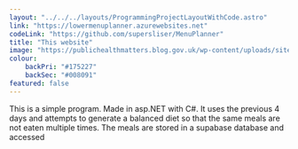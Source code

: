 ```yaml
---
layout: "../../../layouts/ProgrammingProjectLayoutWithCode.astro"
link: "https://lowermenuplanner.azurewebsites.net"
codeLink: "https://github.com/supersliser/MenuPlanner"
title: "This website"
image: "https://publichealthmatters.blog.gov.uk/wp-content/uploads/sites/33/2016/03/EWP.jpg"
colour: 
    backPri: "#175227"
    backSec: "#008091"
featured: false
---
```


<div class="hContainer" style="padding-bottom: 5%;">

<section>
This is a simple program. Made in asp.NET with C#. It uses the previous 4 days and attempts to generate a balanced diet so that the same meals are not eaten multiple times. The meals are stored in a supabase database and accessed
</section>

</div>